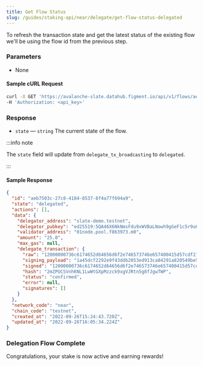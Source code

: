 ```yaml
---
title: Get Flow Status
slug: /guides/staking-api/near/delegate/get-flow-status-delegated
---
```


To refresh the transaction state and get the latest status of the existing flow we'll be using the flow id from the previous step.

### Parameters

- None

#### Sample cURL Request

```bash
curl -X GET 'https://avalanche-slate.datahub.figment.io/api/v1/flows/aeb7503c-27c8-4184-8537-8f4a77f694a9' \
-H 'Authorization: <api_key>'
```

### Response

- `state` &mdash; `string` The current state of the flow.

:::info note

The `state` field will update from `delegate_tx_broadcasting` to `delegated`.

:::

#### Sample Response

```json {3}
{
  "id": "aeb7503c-27c8-4184-8537-8f4a77f694a9",
  "state": "delegated",
  "actions": [],
  "data": {
    "delegator_address": "slate-demo.testnet",
    "delegator_pubkey": "ed25519:5QA46X6NkNmsFdu9xWVBaLNowh9gGeF1c5r9u6NcxaLY",
    "validator_address": "01node.pool.f863973.m0",
    "amount": "25.0",
    "max_gas": null,
    "delegate_transaction": {
      "raw": "12000000736c6174652d64656d6f2e746573746e657400415d57cdf21d28e35e0cfa864e895c18b4bc6a711642d38eb6762af81ec1cf3904cc1038fc5700001600000030316e6f64652e706f6f6c2e663836333937332e6d309ab9d36f31580c94fcf7eace07f4a286a6f69cdd3caef0efed5d78930df546880100000002110000006465706f7369745f616e645f7374616b65020000007b7d00e057eb481b0000000000b9340332b7f4ad140000000000",
      "signing_payload": "1a45dcf2292e9f43ddb2053ed913ca84291a820549be5b04075f6e2719173fd0",
      "signed": "12000000736c6174652d64656d6f2e746573746e657400415d57cdf21d28e35e0cfa864e895c18b4bc6a711642d38eb6762af81ec1cf3904cc1038fc5700001600000030316e6f64652e706f6f6c2e663836333937332e6d309ab9d36f31580c94fcf7eace07f4a286a6f69cdd3caef0efed5d78930df546880100000002110000006465706f7369745f616e645f7374616b65020000007b7d00e057eb481b0000000000b9340332b7f4ad14000000000000cd7538bc1db22a72cbaa19f54e9df00b9444863c74eefd5897d2ebbb7a52e7f8042d675c09d40684b7f7dd17feb73ecd09f6ae08c33e7f82450b438694f5430e",
      "hash": "2mZPUCSVnhKNL1LwWtGXpMzzck9xgVJRtn5g8fJgwTWP",
      "status": "confirmed",
      "error": null,
      "signatures": []
    }
  },
  "network_code": "near",
  "chain_code": "testnet",
  "created_at": "2022-09-26T15:24:43.720Z",
  "updated_at": "2022-09-26T16:05:34.224Z"
}
```

### Delegation Flow Complete

Congratulations, your stake is now active and earning rewards!
